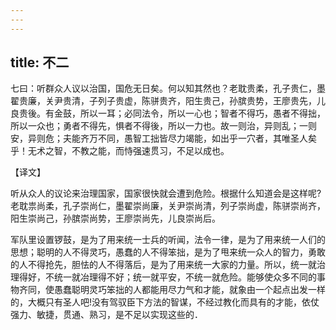 ```yaml
---
---
---
```

title: 不二
---



七曰：听群众人议以治国，国危无日矣。何以知其然也？老耽贵柔，孔子贵仁，墨翟贵廉，关尹贵清，子列子贵虚，陈骈贵齐，阳生贵己，孙膑贵势，王廖贵先，儿良贵後。有金鼓，所以一耳；必同法令，所以一心也；智者不得巧，愚者不得拙，所以一众也；勇者不得先，惧者不得後，所以一力也。故一则治，异则乱；一则安，异则危；夫能齐万不同，愚智工拙皆尽力竭能，如出乎一穴者，其唯圣人矣乎！无术之智，不教之能，而恃强速贯习，不足以成也。

【译文】

听从众人的议论来治理国家，国家很快就会遭到危险。根据什么知道会是这样呢?老耽祟尚柔，孔子崇尚仁，墨翟崇尚廉，关尹崇尚清，列子崇尚虚，陈骈崇尚齐，阳生崇尚己，孙膑崇尚势，王廖崇尚先，儿良崇尚后。

军队里设置锣鼓，是为了用来统一士兵的听闻，法令一律，是为了用来统一人们的思想；聪明的人不得灵巧，愚蠢的人不得笨拙，是为了甩来统一众人的智力，勇敢的人不得抢先，胆怯的人不得落后，是为了用来统一大家的力量。所以，统一就治理得好，不统一就冶理得不好；统一就平安，不统一就危险。能够使众多不同的事物齐同，使愚蠢聪明灵巧笨拙的人都能用尽力气和才能，就象由一个起点出发一样的，大概只有圣人吧!没有驾驭臣下方法的智谋，不经过教化而具有的才能，依仗强力、敏捷，贯通、熟习，是不足以实现这些的．
